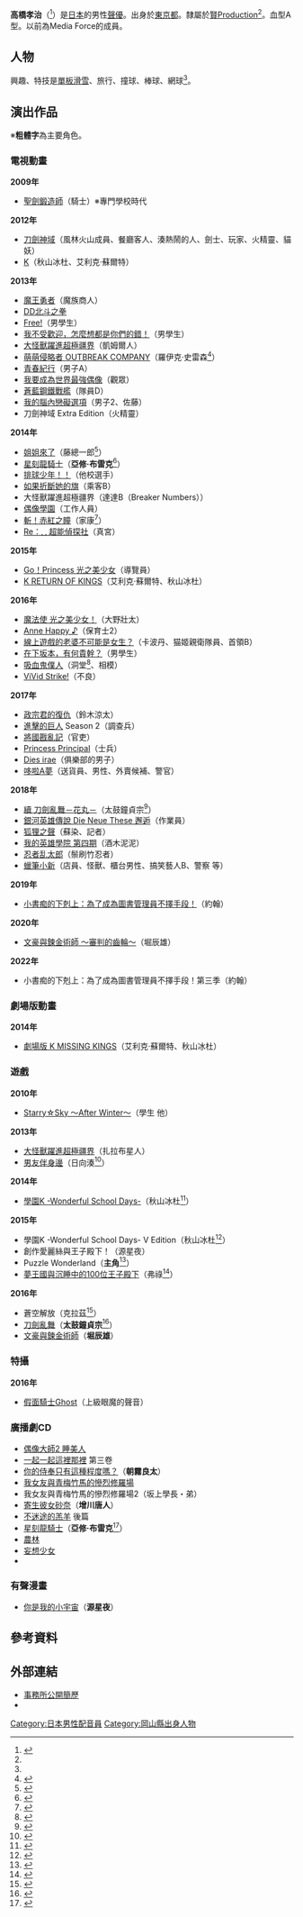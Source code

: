 {{配音員
|姓名 = 高橋孝治
|類型 = 
|圖片 = 
|圖片尺寸 = 
|圖片簡介 = 
|原名 = 
|外文名 = 髙橋孝治
|外文 = 日文
|羅馬拼音 =
|英文名 = 
|暱稱 = 
|其他藝名 = 
|國籍 =
|民族 =
|籍貫 = 
|性別 = [[男性|男性]]
|配偶= 
|出生地= {{JPN}}[[東京都|東京都]]
|出身地= 
|血型= 
|生年= 
|生月= 1
|生日= 18
|歿年= 
|歿月= 
|歿日=
|身高 = 
|逝世日期 = 
|逝世地點 = 
|職業 = 
|三圍 = 
|教育程度 = 
|宗教信仰 =
|兒女 = 
|父母 = 
|出道作 = 
|代表作 = 
|活動時期 = 
|活躍年代 = 2010年－
|唱片公司 =
|所屬 = [[賢Production|賢Production]]
|網站 = 
|相關團體 =
|module={{Japanese|embed=yes|japanese=髙橋 孝治|kana=たかはし こうじ|romaji=Takahashi Kōji}}
}}
'''高橋孝治'''（{{bd||1月18日|catIdx=Takahashi Kouji}}<ref name="profile">{{Cite web|url=http://www.kenproduction.co.jp/talent/member.php?mem=m81|title=高橋孝治のプロフィール|publisher=賢Production|accessdate=2016-08-16|archive-date=2016-08-11|archive-url=https://web.archive.org/web/20160811185945/http://www.kenproduction.co.jp/talent/member.php?mem=m81|dead-url=no}}</ref>）是[[日本|日本]]的男性[[聲優|聲優]]。出身於[[東京都|東京都]]。隸屬於[[賢Production|賢Production]]<ref name="profile"/>。血型A型。以前為Media Force的成員。

== 人物 ==
興趣、特技是[[單板滑雪|單板滑雪]]、旅行、撞球、棒球、網球<ref name="profile" />。

== 演出作品 ==
※'''粗體字'''為主要角色。
=== 電視動畫 ===
'''2009年'''
* [[聖劍鍛造師|聖劍鍛造師]]（騎士）※專門學校時代
'''2012年'''
* [[刀劍神域|刀劍神域]]（風林火山成員、餐廳客人、湊熱鬧的人、劍士、玩家、火精靈、貓妖）
* [[K_(動畫)|K]]（秋山冰杜、艾利克·蘇爾特）
'''2013年'''
* [[魔王勇者|魔王勇者]]（魔族商人）
* [[DD北斗之拳|DD北斗之拳]]
* [[Free!|Free!]]（男學生）
* [[我不受歡迎，怎麼想都是你們的錯！|我不受歡迎，怎麼想都是你們的錯！]]（男學生）
* [[大怪獸躍進超極疆界|大怪獸躍進超極疆界]]（凱姆爾人）
* [[萌萌侵略者_OUTBREAK_COMPANY|萌萌侵略者 OUTBREAK COMPANY]]（羅伊克·史雷森<ref>{{Cite web|url=http://lanove.kodansha.co.jp/9906/10950.html|title=アウトブレイク・カンパニー 特設サイト|work=講談社ラノベ文庫|publisher=講談社|accessdate=2013年10月21日|deadurl=yes|archiveurl=https://web.archive.org/web/20120308014134/http://lanove.kodansha.co.jp/9906/10950.html|archivedate=2012年3月8日}}</ref>）
* [[青春紀行|青春紀行]]（男子A）
* [[我要成為世界最強偶像|我要成為世界最強偶像]]（觀眾）
* [[蒼藍鋼鐵戰艦|蒼藍鋼鐵戰艦]]（隊員D）
* [[我的腦內戀礙選項|我的腦內戀礙選項]]（男子2、佐藤）
* 刀劍神域 Extra Edition（火精靈）
'''2014年'''
* [[姐姐來了|姐姐來了]]（藤總一郎<ref>{{Cite web|publisher=TVアニメ「お姉ちゃんが来た」公式サイト|title=TVアニメ「お姉ちゃんが来た」公式サイト|url=http://www.takeshobo.co.jp/sp/tv_oneechan/|accessdate=2013-11-17|archive-url=https://web.archive.org/web/20131120013320/http://www.takeshobo.co.jp/sp/tv_oneechan/|archive-date=2013-11-20|dead-url=yes}}</ref>）
* [[星刻龍騎士|星刻龍騎士]]（'''亞修·布雷克'''<ref>{{Cite web|publisher=TVアニメーション「星刻の竜騎士」オフィシャルサイト|title=Character|url=http://www.seikokutv.com/#character|accessdate=2013-11-24|archive-date=2019-03-19|archive-url=https://web.archive.org/web/20190319220857/http://www.seikokutv.com/#character|dead-url=no}}</ref>）
* [[排球少年！！|排球少年！！]]（他校選手）
* [[如果折斷她的旗|如果折斷她的旗]]（乘客B）
* 大怪獸躍進超極疆界（達達B（Breaker Numbers））
* [[偶像學園_(動畫)|偶像學園]]（工作人員）
* [[斬！赤紅之瞳|斬！赤紅之瞳]]（家康<ref>{{Cite web|publisher=TVアニメ『アカメが斬る！』公式サイト|title=STAFF&CAST|url=http://akame.tv/staff_cast.html|accessdate=2014-05-21|archive-date=2014-05-21|archive-url=https://web.archive.org/web/20140521180608/http://akame.tv/staff_cast.html|dead-url=yes}}</ref>）
* [[HAMATORA_─超能偵探社─|Re：␣ 超能偵探社]]（真宮）
'''2015年'''
* [[Go！Princess_光之美少女|Go！Princess 光之美少女]]（導覽員）
* [[K_(動畫)|K RETURN OF KINGS]]（艾利克·蘇爾特、秋山冰杜）
'''2016年'''
* [[魔法使_光之美少女！|魔法使 光之美少女！]]（大野壯太）
* [[Anne_Happy_♪|Anne Happy ♪]]（保育士2）
* [[線上遊戲的老婆不可能是女生？|線上遊戲的老婆不可能是女生？]]（卡波丹、猫姬親衛隊員、首領B）
* [[在下坂本，有何貴幹？|在下坂本，有何貴幹？]]（男學生）
* [[吸血鬼僕人|吸血鬼僕人]]（洞堂<ref>{{Cite web|work=アニメ「SERVAMP -サーヴァンプ-」公式サイト|url=http://www.servamp.jp/character/|title=CHARACTER|accessdate=2016-08-03|archive-date=2016-08-15|archive-url=https://web.archive.org/web/20160815022238/http://www.servamp.jp/character/|dead-url=no}}</ref>、相模）
* [[ViVid_Strike!|ViVid Strike!]]（不良）
'''2017年'''
* [[政宗君的復仇|政宗君的復仇]]（鈴木涼太）
* [[進擊的巨人|進擊的巨人]] Season 2（調查兵）
* [[將國戡亂記|將國戡亂記]]（官吏）
* [[Princess_Principal|Princess Principal]]（士兵）
* [[Dies_irae_-Also_sprach_Zarathustra-|Dies irae]]（俱樂部的男子）
* [[哆啦A夢|哆啦A夢]]（送貨員、男性、外賣候補、警官）
'''2018年'''
* [[刀劍亂舞|續 刀劍亂舞－花丸－]]（太鼓鐘貞宗<ref>{{Cite web|url=http://news.touken-hanamaru.jp/topics/1183/|title=第三話あらすじと新刀剣男士公開！|work=動畫續 刀劍亂舞－花丸－官網|date=2018-01-15|accessdate=2018-01-15|archive-date=2018-01-15|archive-url=https://web.archive.org/web/20180115185423/http://news.touken-hanamaru.jp/topics/1183/|dead-url=no}}</ref>）
* [[銀河英雄傳說|銀河英雄傳說 Die Neue These 邂逅]]（作業員）
* [[狐狸之聲|狐狸之聲]]（蘇染、記者）
* [[我的英雄學院|我的英雄學院 第四期]]（酒木泥泥）
* [[忍者乱太郎|忍者乱太郎]]（鬃刷竹忍者）
* [[蠟筆小新|蠟筆小新]]（店員、怪獸、櫃台男性、搞笑藝人B、警察 等）
'''2019年'''
* [[小書痴的下剋上|小書痴的下剋上：為了成為圖書管理員不擇手段！]]（約翰）
'''2020年'''
* [[文豪與鍊金術師|文豪與鍊金術師 ～審判的齒輪～]]（堀辰雄）
'''2022年'''
* 小書痴的下剋上：為了成為圖書管理員不擇手段！第三季（約翰）

=== 劇場版動畫 ===
'''2014年'''
* [[K_(動畫)|劇場版 K MISSING KINGS]]（艾利克·蘇爾特、秋山冰杜）

=== 遊戲 ===
'''2010年''' 
* [[Starry☆Sky|Starry☆Sky 〜After Winter〜]]（學生 他）
'''2013年'''
* [[大怪獸躍進超極疆界|大怪獸躍進超極疆界]]（扎拉布星人）
* [[男友伴身邊|男友伴身邊]]（日向湊<ref>{{Cite journal|journal=[[電擊Girl's_Style|電擊Girl's Style]]|issue=2014年2月號|title=キャラクター|publisher=[[ASCII_Media_Works|ASCII Media Works]]|date=2014-01-10}}</ref>）
'''2014年'''
* [[K_(動畫)|學園K -Wonderful School Days-]]（秋山冰杜<ref>{{Cite journal|title=STAFF&CAST|journal=[[Spoon.|別冊Spoon 2Di]]|issue=vol.49|publisher=プレビジョン|date=2014-02-26}}</ref>）
'''2015年'''
* 學園K -Wonderful School Days- V Edition（秋山冰杜<ref>{{Cite web|publisher=学園K -Wonderful School Days- V Edition|url=http://www.otomate.jp/gakuen-k/vita/chara/?page=himori|title=Characters 秋山氷杜|accessdate=2015-05-18|archive-date=2015-07-09|archive-url=https://web.archive.org/web/20150709013634/http://www.otomate.jp/gakuen-k/vita/chara/?page=himori|dead-url=no}}</ref>）
* 創作愛麗絲與王子殿下！（源星夜）
* Puzzle Wonderland（'''主角'''<ref>{{Cite web|work=パズルワンダーランド公式サイト|url=https://www.puzlan.com/index.php?dc_action=page/story|title=ストーリー・キャラクター|accessdate=2015-11-10|deadurl=yes|archiveurl=https://web.archive.org/web/20151126230446/https://www.puzlan.com/index.php?dc_action=page%2Fstory|archivedate=2015-11-26}}</ref>）
* [[夢王國與沉睡中的100位王子殿下|夢王國與沉睡中的100位王子殿下]]（弗祿<ref>{{Cite web|publisher=夢王国と眠れる100人の王子様|title=キャラクター紹介|url=http://www.yume-100.com/character/profile/flu.html|accessdate=2015-09-25|archive-url=https://web.archive.org/web/20150925200240/http://www.yume-100.com/character/profile/flu.html|archive-date=2015-09-25|dead-url=yes}}</ref>）
'''2016年'''
* 蒼空解放（克拉茲<ref>{{Cite web|publisher=セガゲームス|work=【公式】 蒼空のリベラシオン|url=http://sokulibe.sega-net.com/info/detail/024860.html|title=新イベントで大活躍！2体の地属性★4ユニットが新登場！|date=2016-05-31|accessdate=2016-06-01|archive-date=2016-06-03|archive-url=https://web.archive.org/web/20160603020001/http://sokulibe.sega-net.com/info/detail/024860.html|dead-url=no}}</ref>）
* [[刀劍亂舞|刀劍亂舞]]（'''太鼓鐘貞宗'''<ref>{{Cite web|author=【公式】刀剣乱舞-本丸通信-|title=新しい刀剣男士公開|publisher=[[twitter|twitter]]|date=2016-06-22|url=https://twitter.com/tkrb_ht/status/745543677083148288|accessdate=2016-06-22|archive-date=2017-02-19|archive-url=https://web.archive.org/web/20170219024308/https://twitter.com/tkrb_ht/status/745543677083148288|dead-url=no}}</ref>）
* [[文豪與鍊金術師|文豪與鍊金術師]]（'''堀辰雄'''）

=== 特攝 ===
'''2016年'''
* [[假面騎士Ghost|假面騎士Ghost]]（上級眼魔的聲音）

=== 廣播劇CD ===
* [[偶像大師2|偶像大師2 睡美人]]
* [[一起一起這裡那裡|一起一起這裡那裡]] 第三卷
* [[你的侍奉只有這種程度嗎？|你的侍奉只有這種程度嗎？]]（'''朝霧良太'''）
* [[我女友與青梅竹馬的慘烈修羅場|我女友與青梅竹馬的慘烈修羅場]]
* 我女友與青梅竹馬的慘烈修羅場2（坂上學長・弟）
* [[寄生彼女砂奈|寄生彼女砂奈]]（'''增川唐人'''）
* [[不迷途的羔羊|不迷途的羔羊]] 後篇
* [[星刻龍騎士|星刻龍騎士]]（'''亞修·布雷克'''<ref>{{Cite web|publisher=星刻の竜騎士|title=特別情報|url=http://www.mediafactory.co.jp/bunkoj/seikoku/|accessdate=2012-08-28|archive-date=2012-02-05|archive-url=https://web.archive.org/web/20120205041019/http://www.mediafactory.co.jp/bunkoj/seikoku/|dead-url=no}}</ref>）
* [[農林|農林]]
* [[妄想少女|妄想少女]]
* {{lang|ja|陽だまりに吹く風}}

=== 有聲漫畫 === 
* [[你是我的小宇宙|你是我的小宇宙]]（'''源星夜'''）

== 參考資料 ==
{{Reflist|2}}

== 外部連結 ==
* [http://www.kenproduction.co.jp/talent/member.php?mem=m81 事務所公開簡歷] {{Wayback|url=http://www.kenproduction.co.jp/talent/member.php?mem=m81 |date=20160811185945 }}{{ja icon}}
* {{Twitter|takahashikozy}}{{ja icon}}

{{青二Production}}
{{DEFAULTSORT:Takahashi Kouji}}
[[Category:日本男性配音員|Category:日本男性配音員]]
[[Category:岡山縣出身人物|Category:岡山縣出身人物]]